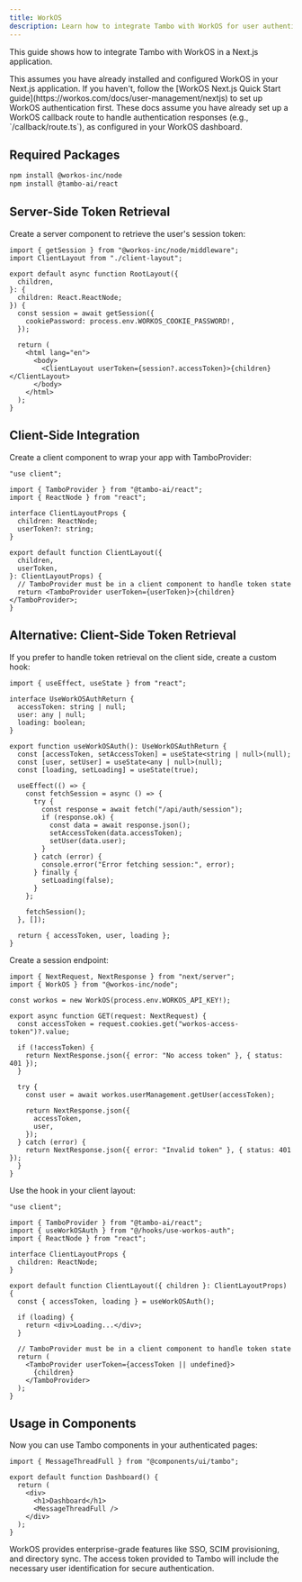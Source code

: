 ```yaml
---
title: WorkOS
description: Learn how to integrate Tambo with WorkOS for user authentication.
---
```


This guide shows how to integrate Tambo with WorkOS in a Next.js application.

<Callout type="info" title="Prerequisites">
  This assumes you have already installed and configured WorkOS in your Next.js
  application. If you haven't, follow the [WorkOS Next.js Quick Start
  guide](https://workos.com/docs/user-management/nextjs) to set up WorkOS
  authentication first.
</Callout>

<Callout type="info" title="Required Callback Route">
  These docs assume you have already set up a WorkOS callback route to handle
  authentication responses (e.g., `/callback/route.ts`), as configured in your
  WorkOS dashboard.
</Callout>

## Required Packages

```bash
npm install @workos-inc/node
npm install @tambo-ai/react
```

## Server-Side Token Retrieval

Create a server component to retrieve the user's session token:

```tsx title="app/layout.tsx"
import { getSession } from "@workos-inc/node/middleware";
import ClientLayout from "./client-layout";

export default async function RootLayout({
  children,
}: {
  children: React.ReactNode;
}) {
  const session = await getSession({
    cookiePassword: process.env.WORKOS_COOKIE_PASSWORD!,
  });

  return (
    <html lang="en">
      <body>
        <ClientLayout userToken={session?.accessToken}>{children}</ClientLayout>
      </body>
    </html>
  );
}
```

## Client-Side Integration

Create a client component to wrap your app with TamboProvider:

```tsx title="app/client-layout.tsx"
"use client";

import { TamboProvider } from "@tambo-ai/react";
import { ReactNode } from "react";

interface ClientLayoutProps {
  children: ReactNode;
  userToken?: string;
}

export default function ClientLayout({
  children,
  userToken,
}: ClientLayoutProps) {
  // TamboProvider must be in a client component to handle token state
  return <TamboProvider userToken={userToken}>{children}</TamboProvider>;
}
```

## Alternative: Client-Side Token Retrieval

If you prefer to handle token retrieval on the client side, create a custom hook:

```tsx title="hooks/use-workos-auth.ts"
import { useEffect, useState } from "react";

interface UseWorkOSAuthReturn {
  accessToken: string | null;
  user: any | null;
  loading: boolean;
}

export function useWorkOSAuth(): UseWorkOSAuthReturn {
  const [accessToken, setAccessToken] = useState<string | null>(null);
  const [user, setUser] = useState<any | null>(null);
  const [loading, setLoading] = useState(true);

  useEffect(() => {
    const fetchSession = async () => {
      try {
        const response = await fetch("/api/auth/session");
        if (response.ok) {
          const data = await response.json();
          setAccessToken(data.accessToken);
          setUser(data.user);
        }
      } catch (error) {
        console.error("Error fetching session:", error);
      } finally {
        setLoading(false);
      }
    };

    fetchSession();
  }, []);

  return { accessToken, user, loading };
}
```

Create a session endpoint:

```tsx title="app/api/auth/session/route.ts"
import { NextRequest, NextResponse } from "next/server";
import { WorkOS } from "@workos-inc/node";

const workos = new WorkOS(process.env.WORKOS_API_KEY!);

export async function GET(request: NextRequest) {
  const accessToken = request.cookies.get("workos-access-token")?.value;

  if (!accessToken) {
    return NextResponse.json({ error: "No access token" }, { status: 401 });
  }

  try {
    const user = await workos.userManagement.getUser(accessToken);

    return NextResponse.json({
      accessToken,
      user,
    });
  } catch (error) {
    return NextResponse.json({ error: "Invalid token" }, { status: 401 });
  }
}
```

Use the hook in your client layout:

```tsx title="app/client-layout-alternative.tsx"
"use client";

import { TamboProvider } from "@tambo-ai/react";
import { useWorkOSAuth } from "@/hooks/use-workos-auth";
import { ReactNode } from "react";

interface ClientLayoutProps {
  children: ReactNode;
}

export default function ClientLayout({ children }: ClientLayoutProps) {
  const { accessToken, loading } = useWorkOSAuth();

  if (loading) {
    return <div>Loading...</div>;
  }

  // TamboProvider must be in a client component to handle token state
  return (
    <TamboProvider userToken={accessToken || undefined}>
      {children}
    </TamboProvider>
  );
}
```

## Usage in Components

Now you can use Tambo components in your authenticated pages:

```tsx title="app/dashboard/page.tsx"
import { MessageThreadFull } from "@components/ui/tambo";

export default function Dashboard() {
  return (
    <div>
      <h1>Dashboard</h1>
      <MessageThreadFull />
    </div>
  );
}
```

<Callout type="info" title="Enterprise Features">
  WorkOS provides enterprise-grade features like SSO, SCIM provisioning, and
  directory sync. The access token provided to Tambo will include the necessary
  user identification for secure authentication.
</Callout>
